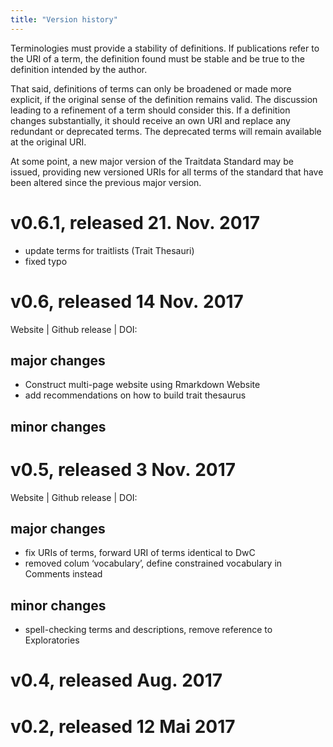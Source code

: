 ```yaml
---
title: "Version history"
---
```


Terminologies must provide a stability of definitions. If publications refer to the URI of a term, the definition found must be stable and be true to the definition intended by the author.

That said, definitions of terms can only be broadened or made more explicit, if the original sense of the definition remains valid. The discussion leading to a refinement of a term should consider this. If a definition changes substantially, it should receive an own URI and replace any redundant or deprecated terms. The deprecated terms will remain available at the original URI.

At some point, a new major version of the Traitdata Standard may be issued, providing new versioned URIs for all terms of the standard that have been altered since the previous major version.

# v0.6.1, released 21. Nov. 2017

- update terms for traitlists (Trait Thesauri)
- fixed typo

# v0.6, released 14 Nov. 2017

Website | Github release | DOI: 

## major changes

- Construct multi-page website using Rmarkdown Website
- add recommendations on how to build trait thesaurus

## minor changes

# v0.5, released 3 Nov. 2017

Website | Github release | DOI: 

## major changes

- fix URIs of terms, forward URI of terms identical to DwC
- removed colum 'vocabulary', define constrained vocabulary in Comments instead

## minor changes

- spell-checking terms and descriptions, remove reference to Exploratories

# v0.4, released Aug. 2017

# v0.2, released 12 Mai 2017





